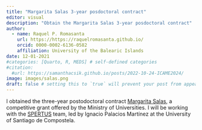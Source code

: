 ```yaml
---
title: "Margarita Salas 3-year posdoctoral contract"
editor: visual
description: "Obtain the Margarita Salas 3-year posdoctoral contract"
author:
  - name: Raquel P. Romasanta
    url: https://https://raquelromasanta.github.io/
    orcid: 0000-0002-6136-0582
    affiliation: University of the Balearic Islands
date: 12-01-2021
#categories: [Quarto, R, MEDS] # self-defined categories
#citation: 
  #url: https://samanthacsik.github.io/posts/2022-10-24-ICAME2024/ 
image: images/salas.png
draft: false # setting this to `true` will prevent your post from appearing on your listing page until you're ready!
---
```


I obtained the three-year postodoctoral contract [Margarita Salas](#0), a competitive grant offered by the Ministry of Universities. I will be working with the [SPERTUS](#0) team, led by Ignacio Palacios Martínez at the University of Santiago de Compostela.
